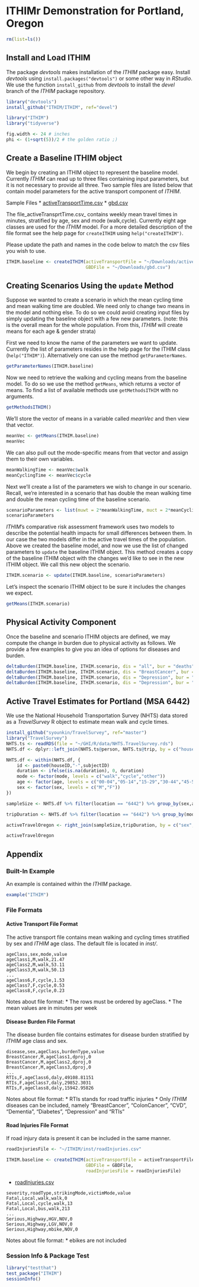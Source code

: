 ﻿# ITHIMr Demonstration for Portland, Oregon

```r
rm(list=ls())
```

## Install and Load ITHIM

The package _devtools_ makes installation of the _ITHIM_ package easy.
Install _devtools_ using `install.packages("devtools")` or some other
way in _RStudio_.  We use the function `install_github` from
_devtools_ to install the _devel_ branch of the _ITHIM_ package
repository.

```r
library("devtools")
install_github("ITHIM/ITHIM", ref="devel")
```

```r
library("ITHIM")
library("tidyverse")
```

```r
fig.width <- 24 # inches
phi <- (1+sqrt(5))/2 # the golden ratio ;)
```

## Create a Baseline ITHIM object

We begin by creating an ITHIM object to represent the baseline model.
Currently _ITHIM_ can read up to three files containing input
parameters, but it is not necessary to provide all three.  Two sample
files are listed below that contain model parameters for the active
transport component of _ITHIM_.

Sample Files
* [activeTransportTime.csv](https://ithim.wiscweb.wisc.edu/wp-content/uploads/sites/110/2017/06/activeTransportTime.csv)
* [gbd.csv](https://ithim.wiscweb.wisc.edu/wp-content/uploads/sites/110/2017/06/gbd.csv)

The file_activeTransprtTime.csv_ contains weekly mean travel times in
minutes, stratified by age, sex and mode (walk,cycle). Currently eight
age classes are used for the _ITHIM_ model.  For a more detailed
description of the file format see the help page for `createITHIM`
using `help("createITHIM")`.

Please update the path and names in the code below to match the csv files you wish to use. 

```r
ITHIM.baseline <- createITHIM(activeTransportFile = "~/Downloads/activeTransportTime.csv",
                              GBDFile = "~/Downloads/gbd.csv")
```

## Creating Scenarios Using the `update` Method

Suppose we wanted to create a scenario in which the mean cycling time
and mean walking time are doubled.  We need only to change two means
in the model and nothing else.  To do so we could avoid creating input
files by simply updating the baseline object with a few new
parameters.  (note: this is the overall mean for the whole
population. From this, _ITHIM_ will create means for each age & gender
strata)

First we need to know the name of the parameters we want to update.
Currently the list of parameters resides in the help page for the
ITHIM class (`help("ITHIM")`).  Alternatively one can use the method
`getParameterNames`.

```r
getParameterNames(ITHIM.baseline)
```

Now we need to retrieve the walking and cycling means from the
baseline model.  To do so we use the method `getMeans`, which returns a vector of means.  To find a
list of available methods use `getMethodsITHIM` with no arguments.

```r
getMethodsITHIM()
```

We'll store the vector of means in a variable called _meanVec_ and then view that vector.

```r
meanVec <- getMeans(ITHIM.baseline)
meanVec
```

We can also pull out the mode-specific means from that vector and assign them to their own variables.

```r
meanWalkingTime <- meanVec$walk
meanCyclingTime <- meanVec$cycle
```

Next we'll create a list of the parameters we wish to change in our
scenario. Recall,
we're interested in a scenario that has double the mean walking time and double the mean cycling time of the baseline scenario.

```r
scenarioParameters <- list(muwt = 2*meanWalkingTime, muct = 2*meanCyclingTime)
scenarioParameters
```

_ITHIM_'s comparative risk assessment framework uses two models to describe the potential health impacts for small differences between them. In our case the two models differ in the active travel times of the population.  Above we created the baseline model, and now we use the list of changed parameters to `update` the baseline ITHIM object. This method creates a copy of the baseline ITHIM object with the changes we'd like to see in the new ITHIM object. We call this new object the scenario. 

```r
ITHIM.scenario <- update(ITHIM.baseline, scenarioParameters)
```

Let's inspect the scenario ITHIM object to be sure it includes the changes we expect.

```r
getMeans(ITHIM.scenario)
```

## Physical Activity Component

Once the baseline and scenario ITHIM objects are defined, we may
compute the change in burden due to physical activity as follows. We
provide a few examples to give you an idea of options for diseases and
burden.

```r
deltaBurden(ITHIM.baseline, ITHIM.scenario, dis = "all", bur = "deaths")
deltaBurden(ITHIM.baseline, ITHIM.scenario, dis = "BreastCancer", bur = "deaths")
deltaBurden(ITHIM.baseline, ITHIM.scenario, dis = "Depression", bur = "deaths")
deltaBurden(ITHIM.baseline, ITHIM.scenario, dis = "Depression", bur = "daly")
```

## Active Travel Estimates for Portland (MSA 6442)

We use the National Household Transportation Survey (NHTS) data stored
as a _TravelSurvey_ R object to estimate mean walk and cycle times.

```r
install_github("syounkin/TravelSurvey", ref="master")
library("TravelSurvey")
NHTS.ts <- readRDS(file = "~/GHI/R/data/NHTS.TravelSurvey.rds")
NHTS.df <- dplyr::left_join(NHTS.ts@person, NHTS.ts@trip, by = c("houseID","subjectID"))
```

```r
NHTS.df <- within(NHTS.df, {
    id <- paste0(houseID,"-",subjectID)
    duration <- ifelse(is.na(duration), 0, duration)
    mode <- factor(mode, levels = c("walk","cycle","other"))
    age <- factor(age, levels = c("00-04","05-14","15-29","30-44","45-59","60-69","70-79","80+"))
    sex <- factor(sex, levels = c("M","F"))
})
```

```r
sampleSize <- NHTS.df %>% filter(location == "6442") %>% group_by(sex,age) %>% summarise(n=n_distinct(id))

tripDuration <- NHTS.df %>% filter(location == "6442") %>% group_by(mode,sex,age) %>% summarise(total=sum(duration))

activeTravelOregon <- right_join(sampleSize,tripDuration, by = c("sex","age")) %>% ungroup() %>% mutate(mean = total/n*7) %>% select(mode,sex,age,mean) %>% complete(mode,sex,age) %>% filter(mode %in% c("walk","cycle")) %>% as.data.frame()

activeTravelOregon
```

## Appendix

### Built-In Example

An example is contained within the _ITHIM_ package.

```r
example("ITHIM")
```

### File Formats
#### Active Transport File Format

The active transport file contains mean walking and cycling times
stratified by sex and _ITHIM_ age class.  The default file is located
in _inst/_.

```
ageClass,sex,mode,value
ageClass1,M,walk,21.47
ageClass2,M,walk,53.11
ageClass3,M,walk,50.13
...
ageClass6,F,cycle,1.53
ageClass7,F,cycle,0.53
ageClass8,F,cycle,0.23
```

Notes about file format:
* The rows must be ordered by ageClass.
* The mean values are in minutes per week

#### Disease Burden File Format

The disease burden file contains estimates for disease burden
stratified by _ITHIM_ age class and sex.

```
disease,sex,ageClass,burdenType,value
BreastCancer,M,ageClass1,dproj,0
BreastCancer,M,ageClass2,dproj,0
BreastCancer,M,ageClass3,dproj,0
...
RTIs,F,ageClass6,daly,49108.81151
RTIs,F,ageClass7,daly,29852.3031
RTIs,F,ageClass8,daly,15942.95826
```

Notes about file format:
* RTIs stands for road traffic injuries
* Only _ITHIM_ diseases can be included, namely "BreastCancer",
  "ColonCancer", "CVD", "Dementia", "Diabetes", "Depression" and "RTIs"


#### Road Injuries File Format

If road injury data is present it can be included in the same manner.

```r
roadInjuriesFile <- "~/ITHIM/inst/roadInjuries.csv"
```

```r
ITHIM.baseline <- createITHIM(activeTransportFile = activeTransportFile,
                              GBDFile = GBDFile,
                              roadInjuriesFile = roadInjuriesFile)
```

* [roadInjuries.csv](https://ithim.wiscweb.wisc.edu/wp-content/uploads/sites/110/2017/06/roadInjuries.csv)

```
severity,roadType,strikingMode,victimMode,value
Fatal,Local,walk,walk,0
Fatal,Local,cycle,walk,13
Fatal,Local,bus,walk,213
...
Serious,Highway,HGV,NOV,0
Serious,Highway,LGV,NOV,0
Serious,Highway,mbike,NOV,0
```

Notes about file format:
* ebikes are not included


### Session Info & Package Test
```r
library("testthat")
test_package("ITHIM")
sessionInfo()
```
